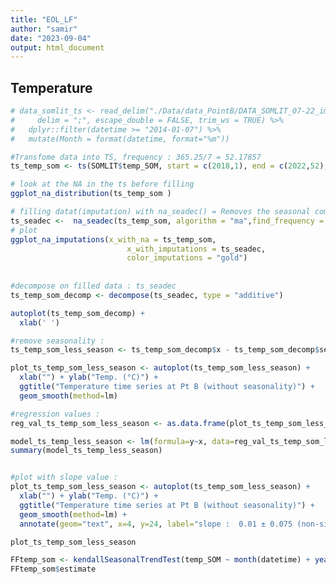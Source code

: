 ```yaml
---
title: "EOL_LF"
author: "samir"
date: "2023-09-04"
output: html_document
---
```


## Temperature

```r

# data_somlit_ts <- read_delim("./Data/data_PointB/DATA_SOMLIT_07-22_impute_0m.csv",
#     delim = ";", escape_double = FALSE, trim_ws = TRUE) %>%
#   dplyr::filter(datetime >= "2014-01-07") %>%
#   mutate(Month = format(datetime, format="%m"))

#Transfome data into TS, frequency : 365.25/7 = 52.17857
ts_temp_som <- ts(SOMLIT$temp_SOM, start = c(2018,1), end = c(2022,52), freq = 52)

# look at the NA in the ts before filling
ggplot_na_distribution(ts_temp_som )

# filling datat(imputation) with na_seadec() = Removes the seasonal component from the time series, performs imputation on the deseasonalized series and afterwards adds the seasonal component again.
ts_seadec <-  na_seadec(ts_temp_som, algorithm = "ma",find_frequency = TRUE)  
# plot 
ggplot_na_imputations(x_with_na = ts_temp_som,
                          x_with_imputations = ts_seadec,
                          color_imputations = "gold")
 
 
#decompose on filled data : ts_seadec
ts_temp_som_decomp <- decompose(ts_seadec, type = "additive")

autoplot(ts_temp_som_decomp) +
  xlab(' ')

#remove seasonality :
ts_temp_som_less_season <- ts_temp_som_decomp$x - ts_temp_som_decomp$seasonal

plot_ts_temp_som_less_season <- autoplot(ts_temp_som_less_season) +
  xlab("") + ylab("Temp. (°C)") +
  ggtitle("Temperature time series at Pt B (without seasonality)") +
  geom_smooth(method=lm)

#regression values :
reg_val_ts_temp_som_less_season <- as.data.frame(plot_ts_temp_som_less_season$data)

model_ts_temp_less_season <- lm(formula=y~x, data=reg_val_ts_temp_som_less_season)
summary(model_ts_temp_less_season)


#plot with slope value :
plot_ts_temp_som_less_season <- autoplot(ts_temp_som_less_season) +
  xlab("") + ylab("Temp. (°C)") +
  ggtitle("Temperature time series at Pt B (without seasonality)") +
  geom_smooth(method=lm) +
  annotate(geom="text", x=4, y=24, label="slope :  0.01 ± 0.075 (non-significative)", color="black")

plot_ts_temp_som_less_season

FFtemp_som <- kendallSeasonalTrendTest(temp_SOM ~ month(datetime) + year(datetime), data = SOMLIT)
FFtemp_som$estimate

```